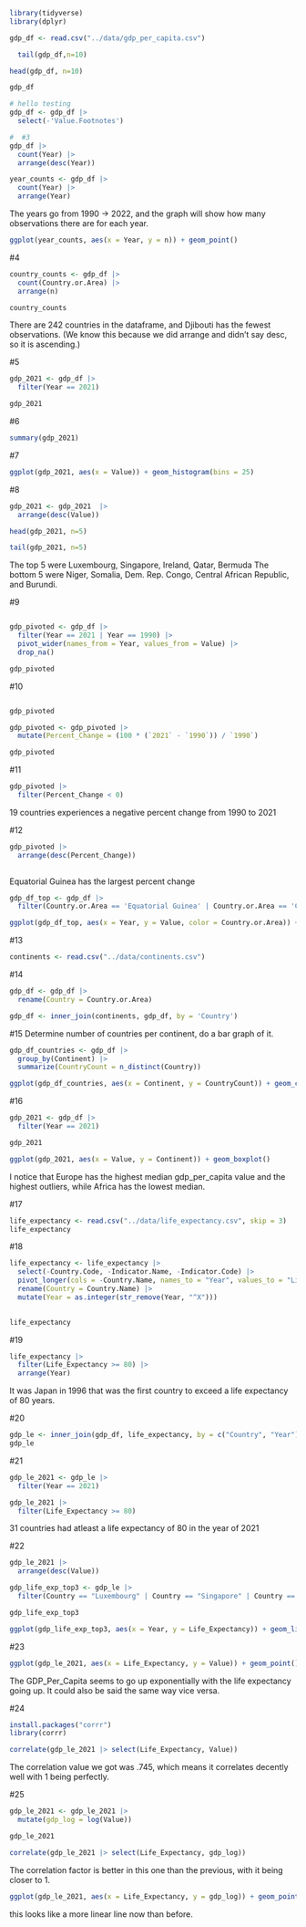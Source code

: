 

```r
library(tidyverse)
library(dplyr)
```




```r
gdp_df <- read.csv("../data/gdp_per_capita.csv")
```
```r
  tail(gdp_df,n=10)
```

```r
head(gdp_df, n=10)
```

```r
gdp_df
```

```r
# hello testing
gdp_df <- gdp_df |> 
  select(-'Value.Footnotes')
```

```r
#  #3
gdp_df |> 
  count(Year) |> 
  arrange(desc(Year))
```

```r
year_counts <- gdp_df |> 
  count(Year) |> 
  arrange(Year)
```
The years go from 1990 -> 2022, and the graph will show how many observations there are for each year. 

```r
ggplot(year_counts, aes(x = Year, y = n)) + geom_point()
```
#4 

```r
country_counts <- gdp_df |> 
  count(Country.or.Area) |> 
  arrange(n)
```

```r
country_counts
```
There are 242 countries in the dataframe, and Djibouti has the fewest observations. (We know this because we did arrange and didn't say desc, so it is ascending.)


#5

```r
gdp_2021 <- gdp_df |> 
  filter(Year == 2021)
```


```r
gdp_2021
```

#6 


```r
summary(gdp_2021)
```
#7


```r
ggplot(gdp_2021, aes(x = Value)) + geom_histogram(bins = 25)
```

#8

  
```r

gdp_2021 <- gdp_2021  |> 
  arrange(desc(Value))
```
  
```r
head(gdp_2021, n=5)
```
```r
tail(gdp_2021, n=5)
```
  The top 5 were Luxembourg, Singapore, Ireland, Qatar, Bermuda
  The bottom 5 were Niger, Somalia, Dem. Rep. Congo, Central African Republic, and Burundi.
  
  #9
  
```r
```


```r
gdp_pivoted <- gdp_df |> 
  filter(Year == 2021 | Year == 1990) |> 
  pivot_wider(names_from = Year, values_from = Value) |> 
  drop_na()
```
  
  
```r
gdp_pivoted
```

#10


```r

```



```r
gdp_pivoted
```


```r
gdp_pivoted <- gdp_pivoted |> 
  mutate(Percent_Change = (100 * (`2021` - `1990`)) / `1990`)
```

```r
gdp_pivoted
```

#11


  
```r
gdp_pivoted |> 
  filter(Percent_Change < 0)
```
  19 countries experiences a negative percent change from 1990 to 2021
  
  
  #12
  
```r
gdp_pivoted |> 
  arrange(desc(Percent_Change))
          
```
  Equatorial Guinea has the largest percent change
  
```r
gdp_df_top <- gdp_df |> 
  filter(Country.or.Area == 'Equatorial Guinea' | Country.or.Area == 'China')
```
  
```r
ggplot(gdp_df_top, aes(x = Year, y = Value, color = Country.or.Area)) + geom_line()
```

#13 

```r
continents <- read.csv("../data/continents.csv")
```

#14


```r
gdp_df <- gdp_df |> 
  rename(Country = Country.or.Area)
```





```r
gdp_df <- inner_join(continents, gdp_df, by = 'Country')
```

#15 Determine number of countries per continent, do a bar graph of it.


```r
gdp_df_countries <- gdp_df |> 
  group_by(Continent) |> 
  summarize(CountryCount = n_distinct(Country))
```

```r
ggplot(gdp_df_countries, aes(x = Continent, y = CountryCount)) + geom_col()
```

#16
```r
gdp_2021 <- gdp_df |> 
  filter(Year == 2021)

gdp_2021
```

```r
ggplot(gdp_2021, aes(x = Value, y = Continent)) + geom_boxplot()
```
I notice that Europe has the highest median gdp_per_capita value and the highest outliers, while Africa has the lowest median.

#17

```r
life_expectancy <- read.csv("../data/life_expectancy.csv", skip = 3)
life_expectancy
```
#18
```r
life_expectancy <- life_expectancy |> 
  select(-Country.Code, -Indicator.Name, -Indicator.Code) |> 
  pivot_longer(cols = -Country.Name, names_to = "Year", values_to = "Life_Expectancy") |> 
  rename(Country = Country.Name) |> 
  mutate(Year = as.integer(str_remove(Year, "^X")))
  

life_expectancy
```
#19


```r
life_expectancy |> 
  filter(Life_Expectancy >= 80) |> 
  arrange(Year)
```
It was Japan in 1996 that was the first country to exceed a life expectancy of 80 years.


#20

```r
gdp_le <- inner_join(gdp_df, life_expectancy, by = c("Country", "Year"))
gdp_le
```

#21

```r
gdp_le_2021 <- gdp_le |> 
  filter(Year == 2021)

gdp_le_2021 |> 
  filter(Life_Expectancy >= 80)
```

31 countries had atleast a life expectancy of 80 in the year of 2021

#22

```r
gdp_le_2021 |> 
  arrange(desc(Value))

gdp_life_exp_top3 <- gdp_le |> 
  filter(Country == "Luxembourg" | Country == "Singapore" | Country == "Ireland")

gdp_life_exp_top3

ggplot(gdp_life_exp_top3, aes(x = Year, y = Life_Expectancy)) + geom_line() + facet_wrap(~Country)
```

#23

```r
ggplot(gdp_le_2021, aes(x = Life_Expectancy, y = Value)) + geom_point()
```
The GDP_Per_Capita seems to go up exponentially with the life expectancy going up. It could also be said the same way vice versa. 

#24

```r
install.packages("corrr")
library(corrr)

correlate(gdp_le_2021 |> select(Life_Expectancy, Value))
```
The correlation value we got was .745, which means it correlates decently well with 1 being perfectly.

#25

```r
gdp_le_2021 <- gdp_le_2021 |> 
  mutate(gdp_log = log(Value))

gdp_le_2021
```

```r
correlate(gdp_le_2021 |> select(Life_Expectancy, gdp_log))
```
The correlation factor is better in this one than the previous, with it being closer to 1.

```r
ggplot(gdp_le_2021, aes(x = Life_Expectancy, y = gdp_log)) + geom_point()
```
this looks like a more linear line now than before.




